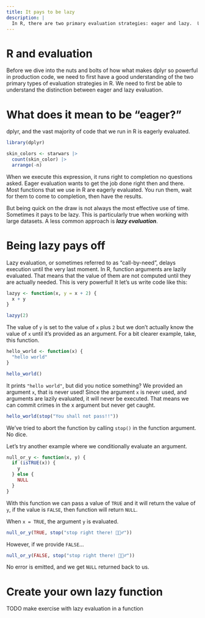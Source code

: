 ```yaml
---
title: It pays to be lazy
description: |
  In R, there are two primary evaluation strategies: eager and lazy.  Understanding lazy evaluation is key to harnessing dplyr's power in production code.
---
```


# R and evaluation {.reading}

Before we dive into the nuts and bolts of how what makes dplyr so powerful in production code, we need to first have a good understanding of the two primary types of evaluation strategies in R. We need to first be able to understand the distinction between eager and lazy evaluation. 


# What does it mean to be "eager?" {.reading}

dplyr, and the vast majority of code that we run in R is eagerly evaluated. 

```r
library(dplyr)

skin_colors <- starwars |>
  count(skin_color) |>
  arrange(-n)
```

When we execute this expression, it runs right to completion no questions asked. Eager evaluation wants to get the job done right then and there. Most functions that we use in R are eagerly evaluated. You run them, wait for them to come to completion, then have the results. 

But being quick on the draw is not always the most effective use of time. Sometimes it pays to be lazy. This is particularly true when working with large datasets. A less common approach is _**lazy evaluation**_.

# Being lazy pays off {.reading}

<!-- shuold there be a way to click a word and have a popover of the definition? Like a glossary idea ? -->
Lazy evaluation, or sometimes referred to as "call-by-need", delays execution until the very last moment. In R, function arguments are lazily evaluated. That means that the value of them are not computed until they are actually needed. This is very powerful! It let's us write code like this: 

```r
lazyy <- function(x, y = x + 2) {
  x + y
}

lazyy(2)
```

The value of `y` is set to the value of `x` plus `2` but we don't actually know the value of `x` until it's provided as an argument. For a bit clearer example, take, this function.

```r
hello_world <- function(x) {
  "hello world"
}

hello_world()
```


It prints `"hello world"`, but did you notice something? We provided an argument `x`, that is never used! Since the argument `x` is never used, and arguments are lazily evaluated, it will never be executed. That means we can commit crimes in the x argument but never get caught.

```r
hello_world(stop("You shall not pass!!"))
```

We've tried to abort the function by calling `stop()` in the function argument. No dice.

Let's try another example where we conditionally evaluate an argument.

```r
null_or_y <- function(x, y) {
  if (isTRUE(x)) {
    y
  } else {
    NULL
  }
}
```

With this function we can pass a value of `TRUE` and it will return the value of `y`, if the value is `FALSE`, then function will return `NULL`.


When `x = TRUE`, the argument `y` is evaluated. 

```r
null_or_y(TRUE, stop("stop right there! 👮🏻‍♂️"))
```

However, if we provide `FALSE`...

```r
null_or_y(FALSE, stop("stop right there! 👮🏻‍♂️"))
```

No error is emitted, and we get `NULL` returned back to us.

# Create your own lazy function {.reading}

TODO make exercise with lazy evaluation in a function